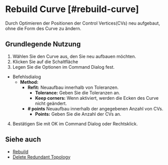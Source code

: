 
# Rebuild Curve [#rebuild-curve]

<Reference shortcut="" command="Rebuild Curve" button="Rechts von der Befehlsleiste" buttonIcon='button-rebuild' />

Durch Optimieren der Positionen der Control Vertices(CVs) neu aufgebaut, ohne die Form des Curve zu ändern.

## Grundlegende Nutzung

1. Wählen Sie den Curve aus, den Sie neu aufbauen möchten.
2. Klicken Sie auf die Schaltfläche <ButtonIcon type="button-rebuild" />
3. Legen Sie die Optionen im Command Dialog fest.
  - <Kst>Befehlsdialog</Kst>
    - **Method:**
      - **Refit:** Neuaufbau innerhalb von Toleranzen.
        - **Tolerance:** Geben Sie die Toleranzen an.
        - **Keep corners:** Wenn aktiviert, werden die Ecken des Curve nicht geändert.
      - **# points** Neuaufbau innerhalb der angegebenen Anzahl von CVs.
        - **Points:** Geben Sie die Anzahl der CVs an.
4. Bestätigen Sie mit OK im Command Dialog oder Rechtsklick.

<VideoPlayer fileName="rebuild-curve"/>

## Siehe auch
- [Rebuild](rebuild)
- [Delete Redundant Topology](delete-redundant-topology)